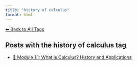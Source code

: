 ```yaml
---
title: "history of calculus"
format: html
---
```


[⬅ Back to All Tags](../tags.qmd)

## Posts with the **history of calculus** tag

- [🧠 Module 1.1: What is Calculus? History and Applications](/posts/courses/mathematics/calculus/module-1/1.1-introduction.html)

